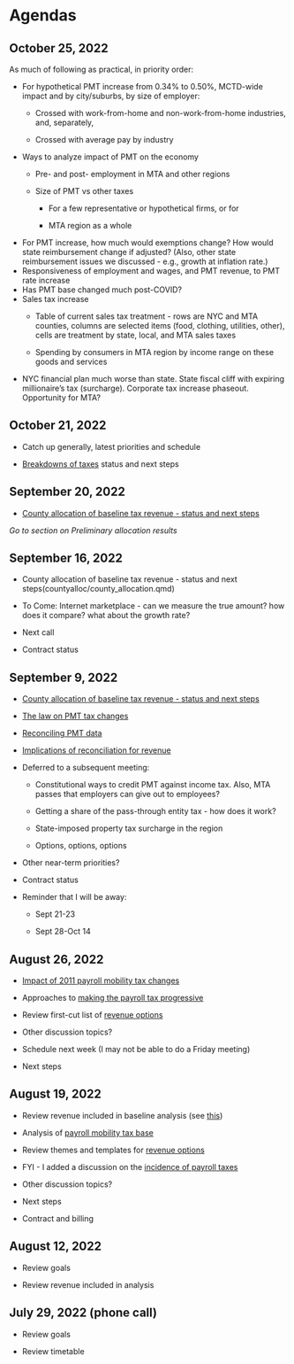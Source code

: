 # Agendas

## October 25, 2022

As much of following as practical, in priority order:

-   For hypothetical PMT increase from 0.34% to 0.50%, MCTD-wide impact and by city/suburbs, by size of employer:
    -   Crossed with work-from-home and non-work-from-home industries, and, separately,

    -   Crossed with average pay by industry
-   Ways to analyze impact of PMT on the economy
    -   Pre- and post- employment in MTA and other regions

    -   Size of PMT vs other taxes

        -   For a few representative or hypothetical firms, or for

        -   MTA region as a whole
-   For PMT increase, how much would exemptions change? How would state reimbursement change if adjusted? (Also, other state reimbursement issues we discussed - e.g., growth at inflation rate.)
-   Responsiveness of employment and wages, and PMT revenue, to PMT rate increase
-   Has PMT base changed much post-COVID?
-   Sales tax increase
    -   Table of current sales tax treatment - rows are NYC and MTA counties, columns are selected items (food, clothing, utilities, other), cells are treatment by state, local, and MTA sales taxes

    -   Spending by consumers in MTA region by income range on these goods and services
-   NYC financial plan much worse than state. State fiscal cliff with expiring millionaire's tax (surcharge). Corporate tax increase phaseout. Opportunity for MTA?

## October 21, 2022

-   Catch up generally, latest priorities and schedule

-   [Breakdowns of taxes](tax_breakdowns/breakdowns.qmd) status and next steps

## September 20, 2022

-   [County allocation of baseline tax revenue - status and next steps](countyalloc/county_allocation.qmd)

*Go to section on Preliminary allocation results*

## September 16, 2022

-   County allocation of baseline tax revenue - status and next steps(countyalloc/county_allocation.qmd)

-   To Come: Internet marketplace - can we measure the true amount? how does it compare? what about the growth rate?

-   Next call

-   Contract status

## September 9, 2022

-   [County allocation of baseline tax revenue - status and next steps](countyalloc/county_allocation.qmd)

-   [The law on PMT tax changes](pmtbase/pmt_legislation.qmd)

-   [Reconciling PMT data](pmtbase/pmt_reconcile_data.qmd)

-   [Implications of reconciliation for revenue](pmtbase/pmt_forecast.qmd)

-   Deferred to a subsequent meeting:

    -   Constitutional ways to credit PMT against income tax. Also, MTA passes that employers can give out to employees?

    -   Getting a share of the pass-through entity tax - how does it work?

    -   State-imposed property tax surcharge in the region

    -   Options, options, options

-   Other near-term priorities?

-   Contract status

-   Reminder that I will be away:

    -   Sept 21-23

    -   Sept 28-Oct 14

## August 26, 2022

-   [Impact of 2011 payroll mobility tax changes](pmtbase/pmt_legislation.qmd)

-   Approaches to [making the payroll tax progressive](options/progressivity.qmd)

-   Review first-cut list of [revenue options](options/revenue_options.qmd)

-   Other discussion topics?

-   Schedule next week (I may not be able to do a Friday meeting)

-   Next steps

## August 19, 2022

-   Review revenue included in baseline analysis (see [this](https://docs.google.com/spreadsheets/d/1lzmDe7Zj1fQ4jDk9och5FPGFEMEYKkk2Og_UKkH0soY/edit#gid=888771929))

-   Analysis of [payroll mobility tax base](pmtbase/payroll_mobility_tax_base.qmd)

-   Review themes and templates for [revenue options](options/revenue_options.qmd)

-   FYI - I added a discussion on the [incidence of payroll taxes](taxes/payroll_mobility_tax.qmd#incidence)

-   Other discussion topics?

-   Next steps

-   Contract and billing

## August 12, 2022

-   Review goals

-   Review revenue included in analysis

## July 29, 2022 (phone call)

-   Review goals

-   Review timetable
